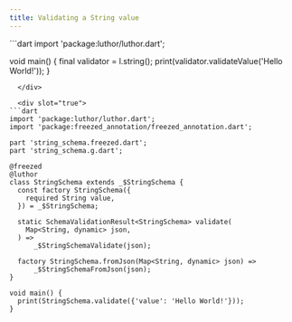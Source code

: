 ```yaml
---
title: Validating a String value
---
```



<CodeGenContentSwitcher>
  <div slot="false">
```dart
import 'package:luthor/luthor.dart';

void main() { 
  final validator = l.string();
  print(validator.validateValue('Hello World!'));
}
```
  </div>

  <div slot="true">
```dart
import 'package:luthor/luthor.dart';
import 'package:freezed_annotation/freezed_annotation.dart';

part 'string_schema.freezed.dart';
part 'string_schema.g.dart';

@freezed
@luthor
class StringSchema extends _$StringSchema {
  const factory StringSchema({
    required String value,
  }) = _$StringSchema;

  static SchemaValidationResult<StringSchema> validate(
    Map<String, dynamic> json,
  ) =>
      _$StringSchemaValidate(json);

  factory StringSchema.fromJson(Map<String, dynamic> json) =>
      _$StringSchemaFromJson(json);
}

void main() {
  print(StringSchema.validate({'value': 'Hello World!'}));
}
```
  </div>
</CodeGenContentSwitcher>
